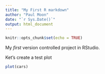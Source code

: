 ```yaml
---
title: "My First R markdown"
author: "Paul Moon"
date: "`r Sys.Date()`"
output: html_document
---
```


```r
knitr::opts_chunk$set(echo = TRUE)
```

My *first* version controlled project in RStudio.

Ket's create a test plot

```r
plot(cars)
```